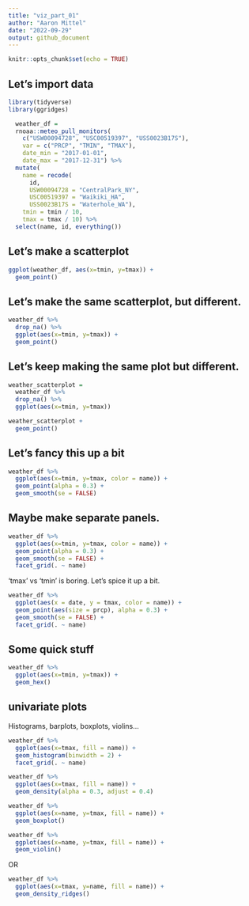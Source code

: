 ```yaml
---
title: "viz_part_01"
author: "Aaron Mittel"
date: "2022-09-29"
output: github_document
---
```


```r
knitr::opts_chunk$set(echo = TRUE)
```

## Let's import data

```r
library(tidyverse)
library(ggridges)
```

```r
  weather_df = 
  rnoaa::meteo_pull_monitors(
    c("USW00094728", "USC00519397", "USS0023B17S"),
    var = c("PRCP", "TMIN", "TMAX"), 
    date_min = "2017-01-01",
    date_max = "2017-12-31") %>%
  mutate(
    name = recode(
      id, 
      USW00094728 = "CentralPark_NY", 
      USC00519397 = "Waikiki_HA",
      USS0023B17S = "Waterhole_WA"),
    tmin = tmin / 10,
    tmax = tmax / 10) %>%
  select(name, id, everything())
```

## Let's make a scatterplot

```r
ggplot(weather_df, aes(x=tmin, y=tmax)) +
  geom_point()
```

## Let's make the same scatterplot, but different.

```r
weather_df %>%
  drop_na() %>%
  ggplot(aes(x=tmin, y=tmax)) +
  geom_point()
```

## Let's keep making the same plot but different.

```r
weather_scatterplot =
  weather_df %>%
  drop_na() %>%
  ggplot(aes(x=tmin, y=tmax))

weather_scatterplot +
  geom_point()
```

## Let's fancy this up a bit

```r
weather_df %>%
  ggplot(aes(x=tmin, y=tmax, color = name)) +
  geom_point(alpha = 0.3) +
  geom_smooth(se = FALSE)
```

## Maybe make separate panels.

```r
weather_df %>%
  ggplot(aes(x=tmin, y=tmax, color = name)) +
  geom_point(alpha = 0.3) +
  geom_smooth(se = FALSE) +
  facet_grid(. ~ name)
```

'tmax' vs 'tmin' is boring. Let's spice it up a bit.

```r
weather_df %>%
  ggplot(aes(x = date, y = tmax, color = name)) +
  geom_point(aes(size = prcp), alpha = 0.3) +
  geom_smooth(se = FALSE) +
  facet_grid(. ~ name)
```

## Some quick stuff

```r
weather_df %>%
  ggplot(aes(x=tmin, y=tmax)) +
  geom_hex()
```


## univariate plots

Histograms, barplots, boxplots, violins...

```r
weather_df %>%
  ggplot(aes(x=tmax, fill = name)) +
  geom_histogram(binwidth = 2) +
  facet_grid(. ~ name)
```

```r
weather_df %>%
  ggplot(aes(x=tmax, fill = name)) +
  geom_density(alpha = 0.3, adjust = 0.4)
```

```r
weather_df %>%
  ggplot(aes(x=name, y=tmax, fill = name)) +
  geom_boxplot()
```

```r
weather_df %>%
  ggplot(aes(x=name, y=tmax, fill = name)) +
  geom_violin()
```

OR

```r
weather_df %>%
  ggplot(aes(x=tmax, y=name, fill = name)) +
  geom_density_ridges()
```

